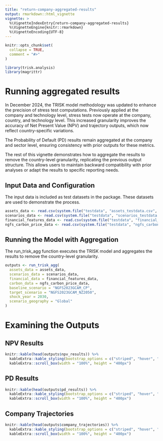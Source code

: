 ```yaml
---
title: "return-company-aggregated-results"
output: rmarkdown::html_vignette
vignette: >
  %\VignetteIndexEntry{return-company-aggregated-results}
  %\VignetteEngine{knitr::rmarkdown}
  %\VignetteEncoding{UTF-8}
---
```


```r
knitr::opts_chunk$set(
  collapse = TRUE,
  comment = "#>"
)
```

```r
library(trisk.analysis)
library(magrittr)
```

# Running aggregated results 

In December 2024, the TRISK model methodology was updated to enhance the precision of stress test computations. Previously applied at the company and technology level, stress tests now operate at the company, country, and technology level. This increased granularity improves the accuracy of Net Present Value (NPV) and trajectory outputs, which now reflect country-specific variations.

The Probability of Default (PD) results remain aggregated at the company and sector level, ensuring consistency with prior outputs for these metrics.

The rest of this vignette demonstrates how to aggregate the results to remove the country-level granularity, replicating the previous output structure. This allows users to maintain backward compatibility with prior analyses or adapt the results to specific reporting needs.


## Input Data and Configuration
The input data is included as test datasets in the package. These datasets are used to demonstrate the process.

```r
assets_data <- read.csv(system.file("testdata", "assets_testdata.csv", package = "trisk.model"))
scenarios_data <- read.csv(system.file("testdata", "scenarios_testdata.csv", package = "trisk.model"))
financial_features_data <- read.csv(system.file("testdata", "financial_features_testdata.csv", package = "trisk.model"))
ngfs_carbon_price_data <- read.csv(system.file("testdata", "ngfs_carbon_price_testdata.csv", package = "trisk.model"))
```



## Running the Model with Aggregation
The run_trisk_agg function executes the TRISK model and aggregates the results to remove the country-level granularity.

```r
outputs <- run_trisk_agg(
  assets_data = assets_data,
  scenarios_data = scenarios_data,
  financial_data = financial_features_data,
  carbon_data = ngfs_carbon_price_data,
  baseline_scenario = "NGFS2023GCAM_CP",
  target_scenario = "NGFS2023GCAM_NZ2050",
  shock_year = 2030,
  scenario_geography = "Global"
)
```
# Examining the Outputs

## NPV Results

```r
knitr::kable(head(outputs$npv_results)) %>%
  kableExtra::kable_styling(bootstrap_options = c("striped", "hover", "condensed")) %>%
  kableExtra::scroll_box(width = "100%", height = "400px")
```


## PD Results
```r
knitr::kable(head(outputs$pd_results)) %>%
  kableExtra::kable_styling(bootstrap_options = c("striped", "hover", "condensed")) %>%
  kableExtra::scroll_box(width = "100%", height = "400px")
```

## Company Trajectories
```r
knitr::kable(head(outputs$company_trajectories)) %>%
  kableExtra::kable_styling(bootstrap_options = c("striped", "hover", "condensed")) %>%
  kableExtra::scroll_box(width = "100%", height = "400px")
```
